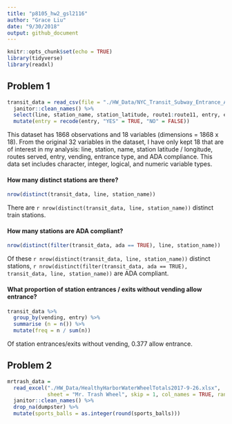 ```yaml
---
title: "p8105_hw2_gsl2116"
author: "Grace Liu"
date: "9/30/2018"
output: github_document
---
```


```r
knitr::opts_chunk$set(echo = TRUE)
library(tidyverse)
library(readxl)
```

## Problem 1
```r
transit_data = read_csv(file = "./HW_Data/NYC_Transit_Subway_Entrance_And_Exit_Data.csv") %>% 
  janitor::clean_names() %>% 
  select(line, station_name, station_latitude, route1:route11, entry, entrance_type, vending, ada) %>% 
  mutate(entry = recode(entry, "YES" = TRUE, "NO" = FALSE))
```
This dataset has 1868 observations and 18 variables (dimensions = 1868 x 18). From the original 32 variables in the dataset, I have only kept 18 that are of interest in my analysis: line, station, name, station latitude / longitude, routes served, entry, vending, entrance type, and ADA compliance. This data set includes character, integer, logical, and numeric variable types.  

#### How many distinct stations are there?
```r
nrow(distinct(transit_data, line, station_name))
```
There are `r nrow(distinct(transit_data, line, station_name))` distinct train stations.

#### How many stations are ADA compliant?
```r
nrow(distinct(filter(transit_data, ada == TRUE), line, station_name))
```
Of these `r nrow(distinct(transit_data, line, station_name))` distinct stations, `r nrow(distinct(filter(transit_data, ada == TRUE), transit_data, line, station_name))` are ADA compliant.

#### What proportion of station entrances / exits without vending allow entrance?
```r
transit_data %>%
  group_by(vending, entry) %>%
  summarise (n = n()) %>%
  mutate(freq = n / sum(n))
```
Of station entrances/exits without vending, 0.377 allow entrance.

## Problem 2
```r
mrtrash_data =
  read_excel("./HW_Data/HealthyHarborWaterWheelTotals2017-9-26.xlsx",
             sheet = "Mr. Trash Wheel", skip = 1, col_names = TRUE, range = "A2:N256") %>% 
  janitor::clean_names() %>% 
  drop_na(dumpster) %>% 
  mutate(sports_balls = as.integer(round(sports_balls)))
```

